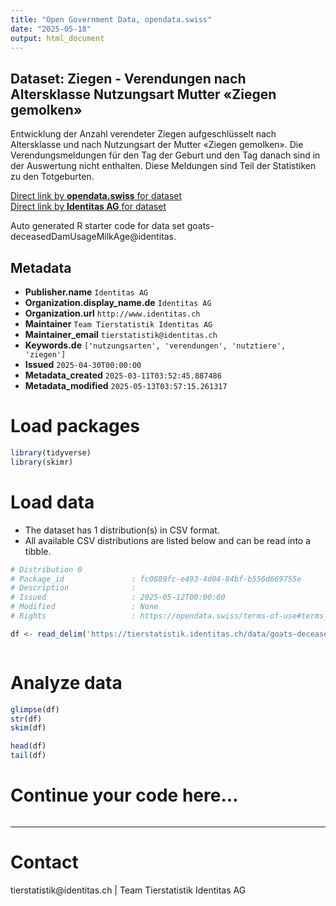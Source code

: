 ```yaml
---
title: "Open Government Data, opendata.swiss"
date: "2025-05-18"
output: html_document
---
```


## Dataset: Ziegen - Verendungen nach Altersklasse Nutzungsart Mutter «Ziegen gemolken»

Entwicklung der Anzahl verendeter Ziegen aufgeschlüsselt nach Altersklasse und nach Nutzungsart der Mutter «Ziegen gemolken». Die Verendungsmeldungen für den Tag der Geburt und den Tag danach sind in der Auswertung nicht enthalten. Diese Meldungen sind Teil der Statistiken zu den Totgeburten.

[Direct link by **opendata.swiss** for dataset](https://opendata.swiss/de/dataset/ziegen-verendungen-nach-altersklasse-nutzungsart-mutter-ziegen-gemolken)<br>
[Direct link by **Identitas AG** for dataset](https://tierstatistik.identitas.ch/)

Auto generated R starter code for data set goats-deceasedDamUsageMilkAge@identitas.

## Metadata

- **Publisher.name** `Identitas AG`
- **Organization.display_name.de** `Identitas AG`
- **Organization.url** `http://www.identitas.ch`
- **Maintainer** `Team Tierstatistik Identitas AG`
- **Maintainer_email** `tierstatistik@identitas.ch`
- **Keywords.de** `['nutzungsarten', 'verendungen', 'nutztiere', 'ziegen']`
- **Issued** `2025-04-30T00:00:00`
- **Metadata_created** `2025-03-11T03:52:45.887486`
- **Metadata_modified** `2025-05-13T03:57:15.261317`


# Load packages

```r

library(tidyverse)
library(skimr)

```

# Load data

-   The dataset has 1 distribution(s) in CSV format.
-   All available CSV distributions are listed below and can be read into a tibble.

```r

# Distribution 0
# Package_id               : fc0889fc-e493-4d04-84bf-b556d669755e
# Description              : 
# Issued                   : 2025-05-12T00:00:00
# Modified                 : None
# Rights                   : https://opendata.swiss/terms-of-use#terms_by

df <- read_delim('https://tierstatistik.identitas.ch/data/goats-deceasedDamUsageMilkAge.csv')



```

# Analyze data

```r

glimpse(df)
str(df)
skim(df)

head(df)
tail(df)

```

# Continue your code here...

```r

```

------------------------------------------------------------------------

# Contact

tierstatistik@identitas.ch | Team Tierstatistik Identitas AG
